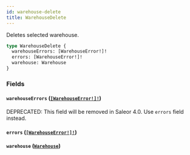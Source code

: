 ```yaml
---
id: warehouse-delete
title: WarehouseDelete
---
```


Deletes selected warehouse.

```graphql
type WarehouseDelete {
  warehouseErrors: [WarehouseError!]!
  errors: [WarehouseError!]!
  warehouse: Warehouse
}
```

### Fields

#### `warehouseErrors` ([`[WarehouseError!]!`](/docs/developer/api-reference/objects/warehouse-error))

<span class="badge badge--warning">DEPRECATED: This field will be removed in Saleor 4.0. Use `errors` field instead.</span>

#### `errors` ([`[WarehouseError!]!`](/docs/developer/api-reference/objects/warehouse-error))

#### `warehouse` ([`Warehouse`](/docs/developer/api-reference/objects/warehouse))
